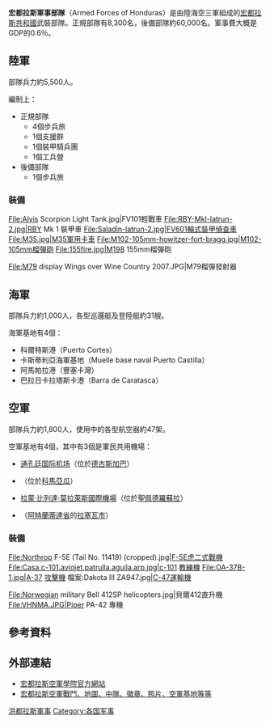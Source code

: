 {{Infobox national military
|country            = 宏都拉斯
|name               = 宏都拉斯軍事
|native_name        = Fuerzas Armadas de Honduras
|image              = [[File:Emblem_of_the_Armed_Forces_of_Honduras.jpg|200px]]
|caption            = 
|image2             =
|caption2           =
|founded            = 1825
|current_form       =
|disbanded          =
|branches           = 
<!-- 檔案不存在 [[File:Logo_Ejercito_de_Honduras.gif|30px]] ，可從英文維基百科取得 -->[[宏都拉斯陸軍|宏都拉斯陸軍]] <br/>
[[File:Fuerza_Naval_de_Honduras.jpg|30px]] [[宏都拉斯海軍|宏都拉斯海軍]] <br/>
[[File:Logo_Fuerza_Aérea_Hondureña.jpg|30px]] [[宏都拉斯空軍|宏都拉斯空軍]] 
|headquarters       =
|flying_hours       =
<!-- Leadership -->
|commander-in-chief = [[胡安·奧蘭多·葉南德茲|胡安·奧蘭多·葉南德茲]]
|commander-in-chief_title= 三軍統帥
|minister           =
|minister_title     =
|commander          = 羅密歐-瓦斯奎茲-維拉斯庫茲
|commander_title    = 總司令
<!-- Manpower -->
|age                = 18歲，2到3年志願役
|conscription       =
|manpower_data      = 
|manpower_age       = 16-49
|available          = 1,868,940<ref name="ciafactbook">{{cite web| url=https://www.cia.gov/library/publications/the-world-factbook/geos/ho.html| title=CIA World Factbook| accessdate=2009-10-23| archive-date=2018-12-25| archive-url=https://web.archive.org/web/20181225154213/https://www.cia.gov/library/publications/the-world-factbook/geos/ho.html%20| dead-url=no}}</ref>
|available_f        = 1,825,770 (2008 est.)
|fit                = 1,397,938
|fit_f              = 1,402,398 (2009 est.)
|reaching           = 92,638
|reaching_f         = 88,993 (2009 est.)
|active             = 20,000<ref name="nationmaster">{{cite web| url=http://www.nationmaster.com/country/ho-honduras/mil-military| title=NationMaster.com| access-date=2012-07-24| archive-date=2013-12-30| archive-url=https://web.archive.org/web/20131230145455/http://www.nationmaster.com/country/ho-honduras/mil-military| dead-url=no}}</ref>
|ranked             =
|reserve            =
|deployed           =
<!-- Financial -->
|amount             = $100,600,000<ref name="nationmaster"/>
|percent_GDP        = 0.6%<ref name="ciafactbook"/>
<!-- Industrial -->
|domestic_suppliers =
|foreign_suppliers  =
|imports            =
|exports            =
<!-- Related aricles -->
|history            =
|ranks              =
}}

'''宏都拉斯軍事部隊'''（Armed Forces of Honduras）是由陸海空三軍組成的[[宏都拉斯共和國|宏都拉斯共和國]]武裝部隊。正規部隊有8,300名，後備部隊約60,000名。軍事費大概是GDP的0.6％。

== 陸軍 ==
部隊兵力約5,500人。

編制上：
*正規部隊
**4個步兵旅
**1個支援群
**1個裝甲騎兵團
**1個工兵營
*後備部隊
**1個步兵旅

=== 裝備 ===
<gallery>
File:Alvis Scorpion Light Tank.jpg|FV101輕戰車
File:RBY-MkI-latrun-2.jpg|RBY Mk 1 裝甲車
File:Saladin-latrun-2.jpg|FV601輪式裝甲偵查車
File:M35.jpg|M35軍用卡車
File:M102-105mm-howitzer-fort-bragg.jpg|M102-105mm榴彈砲
File:155fire.jpg|M198 155mm榴彈砲

File:M79 display Wings over Wine Country 2007.JPG|M79榴彈發射器
</gallery>

== 海軍 ==
部隊兵力約1,000人，各型巡邏艇及登陸艇約31艘。

海軍基地有4個：
*科爾特斯港（Puerto Cortes）
*卡斯蒂利亞海軍基地（Muelle base naval Puerto Castilla）
*阿馬帕拉港（豐塞卡灣）
*巴拉日卡拉塔斯卡港（Barra de Caratasca）

== 空軍 ==
部隊兵力約1,800人，使用中的各型航空器約47架。

空軍基地有4個，其中有3個是軍民共用機場：
*[[通孔廷国际机场|通孔廷国际机场]]（位於[[德古斯加巴|德古斯加巴]]）
*{{link-en|爾索托爾莫卡諾空軍基地|Soto Cano Air Base}}（位於[[科馬亞瓜|科馬亞瓜]]）
*[[拉蒙·比列達·莫拉萊斯國際機場|拉蒙·比列達·莫拉萊斯國際機場]]（位於[[聖佩德羅蘇拉|聖佩德羅蘇拉]]）
*{{link-en|Golosa國際機場|Golosón International Airport}}（[[阿特蘭蒂達省|阿特蘭蒂達省]]的[[拉塞瓦|拉塞瓦市]]）

=== 裝備 ===
<gallery>
File:Northrop F-5E (Tail No. 11419) (cropped).jpg|[[F-5自由鬥士戰鬥機|F-5E虎二式戰機]]
File:Casa.c-101.aviojet.patrulla.aguila.arp.jpg|c-101 [[教練機|教練機]]
File:OA-37B-1.jpg|A-37 [[攻擊機|攻擊機]]
檔案:Dakota III ZA947.jpg|[[C-47運輸機|C-47運輸機]]

File:Norwegian military Bell 412SP helicopters.jpg|貝爾412直升機
File:VHNMA.JPG|Piper PA-42 專機
</gallery>

== 參考資料 ==
{{reflist}}

== 外部連結 ==
 
* [https://web.archive.org/web/20090418025836/http://www.academiamilfah.com/ 宏都拉斯空軍學院官方網站] 
* [https://web.archive.org/web/20090630012527/http://www.scramble.nl/mil/8/honduras/main.htm 宏都拉斯空軍戰鬥、地圖、中隊、徽章、照片、空軍基地等等] 

{{美洲各國家和地區軍事}}

[[Category:洪都拉斯軍事|]]
[[Category:各国军事|Category:各国军事]]